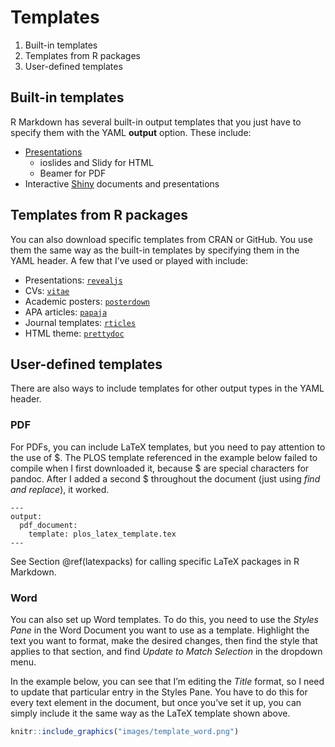 # Templates {#template}

1. Built-in templates
2. Templates from R packages
3. User-defined templates

## Built-in templates

R Markdown has several built-in output templates that you just have to specify them with the YAML **output** option. 
These include:

- [Presentations](https://rmarkdown.rstudio.com/lesson-11.html)
  - ioslides and Slidy for HTML
  - Beamer for PDF
- Interactive [Shiny](https://bookdown.org/yihui/rmarkdown/shiny-documents.html) documents and presentations

## Templates from R packages {#packages}

You can also download specific templates from CRAN or GitHub. 
You use them the same way as the built-in templates by specifying them in the YAML header. 
A few that I've used or played with include:

- Presentations: [`revealjs`](https://cran.r-project.org/web/packages/revealjs/index.html)
- CVs: [`vitae`](https://github.com/mitchelloharawild/vitae)
- Academic posters: [`posterdown`](https://github.com/brentthorne/posterdown)
- APA articles: [`papaja`](https://github.com/crsh/papaja)
- Journal templates: [`rticles`](https://bookdown.org/yihui/rmarkdown/rticles-templates.html)
- HTML theme: [`prettydoc`](https://github.com/yixuan/prettydoc)

## User-defined templates {#usedef}

There are also ways to include templates for other output types in the YAML header.

### PDF

For PDFs, you can include LaTeX templates, but you need to pay attention to the use of \$. 
The PLOS template referenced in the example below failed to compile when I first downloaded it, because \$ are special characters for pandoc. 
After I added a second \$ throughout the document (just using *find and replace*), it worked.

```
---
output:
  pdf_document:
    template: plos_latex_template.tex
---
```

See Section \@ref(latexpacks) for calling specific LaTeX packages in R Markdown.

### Word

You can also set up Word templates. 
To do this, you need to use the *Styles Pane* in the Word Document you want to use as a template. 
Highlight the text you want to format, make the desired changes, then find the style that applies to that section, and find *Update to Match Selection* in the dropdown menu.

In the example below, you can see that I'm editing the *Title* format, so I need to update that particular entry in the Styles Pane. 
You have to do this for every text element in the document, but once you've set it up, you can simply include it the same way as the LaTeX template shown above.

```r
knitr::include_graphics("images/template_word.png")
```
